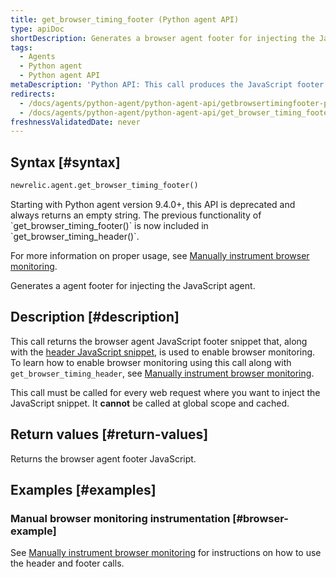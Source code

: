 ```yaml
---
title: get_browser_timing_footer (Python agent API)
type: apiDoc
shortDescription: Generates a browser agent footer for injecting the JavaScript agent.
tags:
  - Agents
  - Python agent
  - Python agent API
metaDescription: 'Python API: This call produces the JavaScript footer snippet used for setting up browser monitoring.'
redirects:
  - /docs/agents/python-agent/python-agent-api/getbrowsertimingfooter-python-agent-api
  - /docs/agents/python-agent/python-agent-api/get_browser_timing_footer
freshnessValidatedDate: never
---
```


## Syntax [#syntax]

```py
newrelic.agent.get_browser_timing_footer()
```

<Callout variant="important">
Starting with Python agent version 9.4.0+, this API is deprecated and always returns an empty string. The previous functionality of `get_browser_timing_footer()` is now included in `get_browser_timing_header()`.

For more information on proper usage, see [Manually instrument browser monitoring](/docs/agents/python-agent/supported-features/page-load-timing-python#manual_instrumentation).
</Callout>

Generates a <InlinePopover type="browser" /> agent footer for injecting the JavaScript agent.

## Description [#description]

This call returns the browser agent JavaScript footer snippet that, along with the [header JavaScript snippet](/docs/agents/python-agent/python-agent-api/get_browser_timing_header), is used to enable browser monitoring. To learn how to enable browser monitoring using this call along with `get_browser_timing_header`, see [Manually instrument browser monitoring](/docs/agents/python-agent/supported-features/page-load-timing-python#manual_instrumentation).

This call must be called for every web request where you want to inject the JavaScript snippet. It <DNT>**cannot**</DNT> be called at global scope and cached.

## Return values [#return-values]

Returns the browser agent footer JavaScript.

## Examples [#examples]

### Manual browser monitoring instrumentation [#browser-example]

See [Manually instrument browser monitoring](/docs/agents/python-agent/supported-features/page-load-timing-python#manual_instrumentation) for instructions on how to use the header and footer calls.
